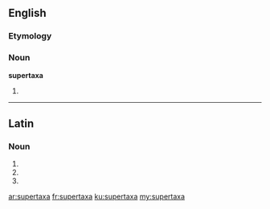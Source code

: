 ==English==

===Etymology===
{{prefix|super|taxa}}

===Noun===
'''supertaxa'''

# {{context|taxonomy|lang=en}} {{plural of|supertaxon}}

----

==Latin==

===Noun===
{{la-noun-form|supertaxa}}

# {{inflection of|supertaxon|supertaxon|nom|p|lang=la}}
# {{inflection of|supertaxon|supertaxon|acc|p|lang=la}}
# {{inflection of|supertaxon|supertaxon|voc|p|lang=la}}

[[ar:supertaxa]]
[[fr:supertaxa]]
[[ku:supertaxa]]
[[my:supertaxa]]